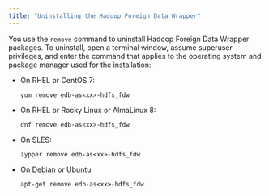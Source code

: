 ```yaml
---
title: "Uninstalling the Hadoop Foreign Data Wrapper"
---
```


<div id="uninstalling_the_hadoop_data_adapter" class="registered_link"></div>

You use the `remove` command to uninstall Hadoop Foreign Data Wrapper packages. To uninstall, open a terminal window, assume superuser privileges, and enter the command that applies to the operating system and package manager used for the installation:

-   On RHEL or CentOS 7:

    `yum remove edb-as<xx>-hdfs_fdw`

-   On RHEL or Rocky Linux or AlmaLinux 8:

    `dnf remove edb-as<xx>-hdfs_fdw`

-   On SLES:

    `zypper remove edb-as<xx>-hdfs_fdw`

-  On Debian or Ubuntu 

    `apt-get remove edb-as<xx>-hdfs_fdw`
